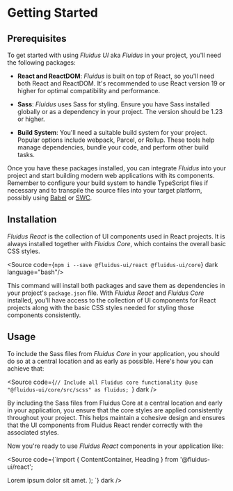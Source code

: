 
<Meta title="Getting Started" />

# Getting Started

## Prerequisites

To get started with using *Fluidus UI* aka *Fluidus* in your project, you'll need the following packages:

- **React and ReactDOM**: *Fluidus* is built on top of React, so you'll need both React and ReactDOM. It's recommended to use React version 19 or higher for optimal compatibility and performance.

- **Sass**: *Fluidus* uses Sass for styling. Ensure you have Sass installed globally or as a dependency in your project. The version should be 1.23 or higher.

- **Build System**: You'll need a suitable build system for your project. Popular options include webpack, Parcel, or Rollup. These tools help manage dependencies, bundle your code, and perform other build tasks.

Once you have these packages installed, you can integrate *Fluidus* into your project and start building modern web applications with its components. Remember to configure your build system to handle TypeScript files if necessary and to transpile the source files into your target platform, possibly using [Babel](https://babeljs.io/) or [SWC](https://swc.rs/).

## Installation

*Fluidus React* is the collection of UI components used in React projects. It is always installed together with *Fluidus Core*, which contains the overall basic CSS styles.

<Source code={`npm i --save @fluidus-ui/react @fluidus-ui/core`} dark language="bash"/>

This command will install both packages and save them as dependencies in your project's `package.json` file. With *Fluidus React* and *Fluidus Core* installed, you'll have access to the collection of UI components for React projects along with the basic CSS styles needed for styling those components consistently.

## Usage

To include the Sass files from *Fluidus Core* in your application, you should do so at a central location and as early as possible. Here's how you can achieve that:

<Source code={`// Include all Fluidus core functionality
@use "@fluidus-ui/core/src/scss" as fluidus;
`} dark />

By including the Sass files from Fluidus Core at a central location and early in your application, you ensure that the core styles are applied consistently throughout your project. This helps maintain a cohesive design and ensures that the UI components from Fluidus React render correctly with the associated styles.

Now you're ready to use *Fluidus React* components in your application like:

<Source code={`import { ContentContainer, Heading } from '@fluidus-ui/react';

  <ContentContainer>
    <Heading>Lorem ipsum dolor sit amet.</Heading>
  </ContentContainer>
);
`} dark />
